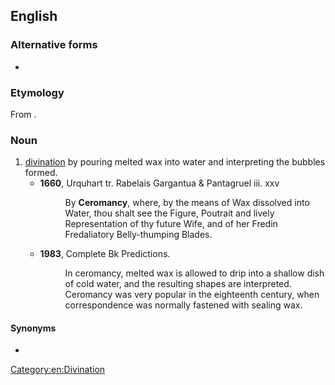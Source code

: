 ==English==

===Alternative forms===
* {{l|en|carromancy}}

===Etymology===
From {{uder|en|grc|κηρός||wax}} {{suffix|en||mancy}}.

===Noun===
{{en-noun|-}}

# [[divination]] by pouring melted wax into water and interpreting the bubbles formed.
#* '''1660''', Urquhart tr. Rabelais Gargantua & Pantagruel iii. xxv
#*: By '''Ceromancy''', where, by the means of Wax dissolved into Water, thou shalt see the Figure, Poutrait and lively Representation of thy future Wife, and of her Fredin Fredaliatory Belly-thumping Blades.
#* '''1983''', Complete Bk Predictions.
#*: In ceromancy, melted wax is allowed to drip into a shallow dish of cold water, and the resulting shapes are interpreted. Ceromancy was very popular in the eighteenth century, when correspondence was normally fastened with sealing wax.

====Synonyms====
* {{l|en|ceroscopy}}

[[Category:en:Divination]]